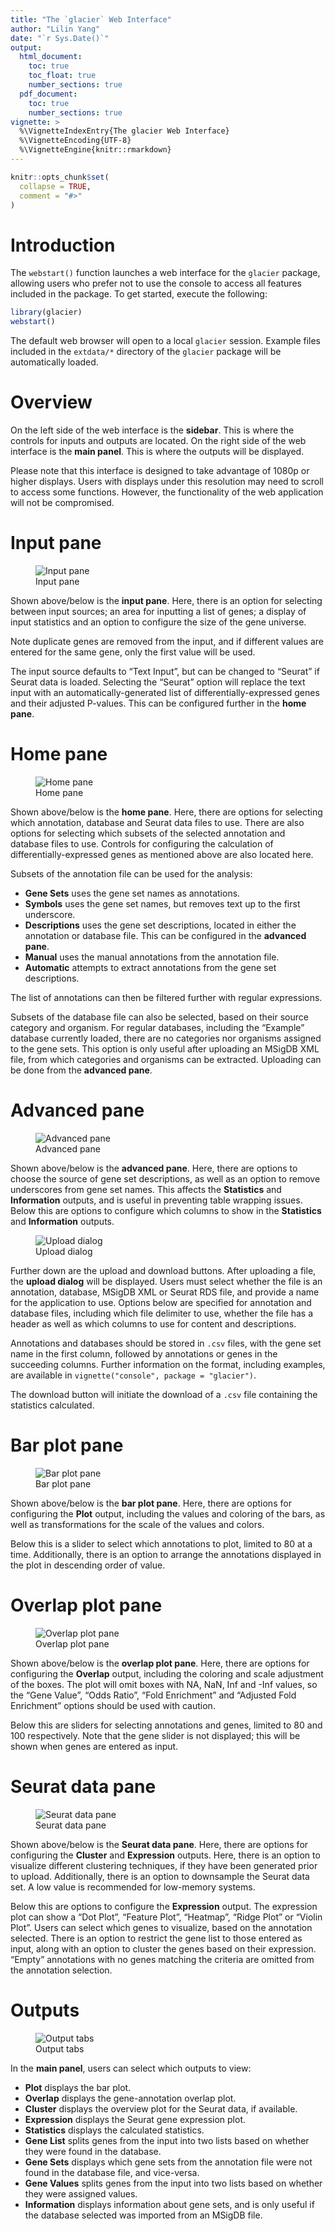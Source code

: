 ```yaml
---
title: "The `glacier` Web Interface"
author: "Lilin Yang"
date: "`r Sys.Date()`"
output:
  html_document:
    toc: true
    toc_float: true
    number_sections: true
  pdf_document:
    toc: true
    number_sections: true
vignette: >
  %\VignetteIndexEntry{The glacier Web Interface}
  %\VignetteEncoding{UTF-8}
  %\VignetteEngine{knitr::rmarkdown}
---
```


```r
knitr::opts_chunk$set(
  collapse = TRUE,
  comment = "#>"
)
```

\newpage

# Introduction

The `webstart()` function launches a web interface for the `glacier` package,
allowing users who prefer not to use the console to access all features included
in the package. To get started, execute the following:

```r
library(glacier)
webstart()
```

The default web browser will open to a local `glacier` session. Example files
included in the `extdata/*` directory of the `glacier` package will be
automatically loaded.

# Overview

On the left side of the web interface is the **sidebar**. This is where the
controls for inputs and outputs are located. On the right side of the web
interface is the **main panel**. This is where the outputs will be displayed.

Please note that this interface is designed to take advantage of 1080p or higher
displays. Users with displays under this resolution may need to scroll to access
some functions. However, the functionality of the web application will not be
compromised.

# Input pane

![Input pane](../man/figures/input_pane.png)

Shown above/below is the **input pane**. Here, there is an option for selecting
between input sources; an area for inputting a list of genes; a display of
input statistics and an option to configure the size of the gene universe.

Note duplicate genes are removed from the input, and if different values are
entered for the same gene, only the first value will be used.

The input source defaults to "Text Input", but can be changed to "Seurat" if
Seurat data is loaded. Selecting the "Seurat" option will replace the text input
with an automatically-generated list of differentially-expressed genes and their
adjusted P-values. This can be configured further in the **home pane**.

# Home pane

![Home pane](../man/figures/home_pane.png)

Shown above/below is the **home pane**. Here, there are options for selecting
which annotation, database and Seurat data files to use. There are also options
for selecting which subsets of the selected annotation and database files to
use. Controls for configuring the calculation of differentially-expressed genes
as mentioned above are also located here.

Subsets of the annotation file can be used for the analysis:

* **Gene Sets** uses the gene set names as annotations.
* **Symbols** uses the gene set names, but removes text up to the first
underscore.
* **Descriptions** uses the gene set descriptions, located in either the
annotation or database file. This can be configured in the **advanced pane**.
* **Manual** uses the manual annotations from the annotation file.
* **Automatic** attempts to extract annotations from the gene set descriptions.

The list of annotations can then be filtered further with regular expressions.

Subsets of the database file can also be selected, based on their source
category and organism. For regular databases, including the "Example" database
currently loaded, there are no categories nor organisms assigned to the gene
sets. This option is only useful after uploading an MSigDB XML file, from which
categories and organisms can be extracted. Uploading can be done from the
**advanced pane**.

# Advanced pane

![Advanced pane](../man/figures/advanced_pane.png)

Shown above/below is the **advanced pane**. Here, there are options to choose
the source of gene set descriptions, as well as an option to remove underscores
from gene set names. This affects the **Statistics** and **Information**
outputs, and is useful in preventing table wrapping issues. Below this are
options to configure which columns to show in the **Statistics** and
**Information** outputs.

![Upload dialog](../man/figures/upload.png)

Further down are the upload and download buttons. After uploading a file, the
**upload dialog** will be displayed. Users must select whether the file is an
annotation, database, MSigDB XML or Seurat RDS file, and provide a name for the
application to use. Options below are specified for annotation and database
files, including which file delimiter to use, whether the file has a header as
well as which columns to use for content and descriptions.

Annotations and databases should be stored in `.csv` files, with the gene set
name in the first column, followed by annotations or genes in the succeeding
columns. Further information on the format, including examples, are available in
`vignette("console", package = "glacier")`.

The download button will initiate the download of a `.csv` file containing the
statistics calculated.

# Bar plot pane

![Bar plot pane](../man/figures/bars_pane.png)

Shown above/below is the **bar plot pane**. Here, there are options for
configuring the **Plot** output, including the values and coloring of the bars,
as well as transformations for the scale of the values and colors.

Below this is a slider to select which annotations to plot, limited to 80 at a
time. Additionally, there is an option to arrange the annotations displayed in
the plot in descending order of value.

# Overlap plot pane

![Overlap plot pane](../man/figures/overlap_pane.png)

Shown above/below is the **overlap plot pane**. Here, there are options for
configuring the **Overlap** output, including the coloring and scale adjustment
of the boxes. The plot will omit boxes with NA, NaN, Inf and -Inf values, so
the "Gene Value", "Odds Ratio", "Fold Enrichment" and "Adjusted Fold Enrichment"
options should be used with caution.

Below this are sliders for selecting annotations and genes, limited to 80 and
100 respectively. Note that the gene slider is not displayed; this will be shown
when genes are entered as input.

# Seurat data pane

![Seurat data pane](../man/figures/cell_pane.png)

Shown above/below is the **Seurat data pane**. Here, there are options for
configuring the **Cluster** and **Expression** outputs. Here, there is an option
to visualize different clustering techniques, if they have been generated prior
to upload. Additionally, there is an option to downsample the Seurat data set. A
low value is recommended for low-memory systems.

Below this are options to configure the **Expression** output. The expression
plot can show a "Dot Plot", "Feature Plot", "Heatmap", "Ridge Plot" or "Violin
Plot". Users can select which genes to visualize, based on the annotation
selected. There is an option to restrict the gene list to those entered as
input, along with an option to cluster the genes based on their expression.
"Empty" annotations with no genes matching the criteria are omitted from the
annotation selection.

\newpage

# Outputs

![Output tabs](../man/figures/main_tabs.png)

In the **main panel**, users can select which outputs to view:

* **Plot** displays the bar plot.
* **Overlap** displays the gene-annotation overlap plot.
* **Cluster** displays the overview plot for the Seurat data, if available.
* **Expression** displays the Seurat gene expression plot.
* **Statistics** displays the calculated statistics.
* **Gene List** splits genes from the input into two lists based on whether they
were found in the database.
* **Gene Sets** displays which gene sets from the annotation file were not found
in the database file, and vice-versa.
* **Gene Values** splits genes from the input into two lists based on whether
they were assigned values.
* **Information** displays information about gene sets, and is only useful if
the database selected was imported from an MSigDB file.
